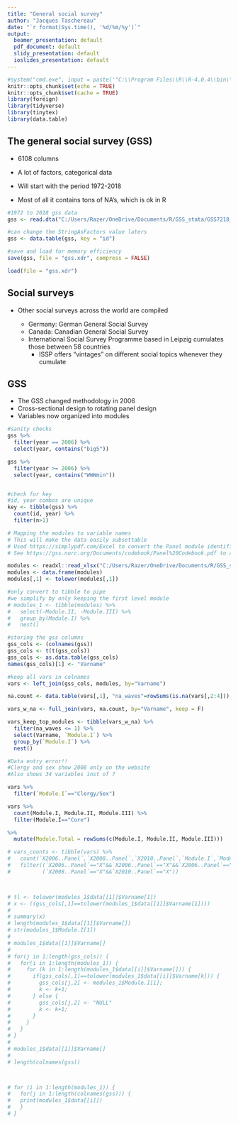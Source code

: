 ```yaml
---
title: "General social survey"
author: "Jacques Taschereau"
date: "`r format(Sys.time(), '%d/%m/%y')`"
output:
  beamer_presentation: default
  pdf_document: default
  slidy_presentation: default
  ioslides_presentation: default
---
```


```r
#system("cmd.exe", input = paste('"C:\\Program Files\\R\\R-4.0.4\\bin\\Rscript.exe" C:\\Users\\Razer\\OneDrive\\Documents\\R\\startup.R'))
knitr::opts_chunk$set(echo = TRUE)
knitr::opts_chunk$set(cache = TRUE)
library(foreign)
library(tidyverse)
library(tinytex)
library(data.table)
```

## The general social survey (GSS)

- 6108 columns
- A lot of factors, categorical data
- Will start with the period 1972-2018

- Most of all it contains tons of NA's, which is ok in R




```r
#1972 to 2018 gss data
gss <- read.dta("C:/Users/Razer/OneDrive/Documents/R/GSS_stata/GSS7218_R1.dta")

#can change the StringAsFactors value laters
gss <- data.table(gss, key = "id")

#save and load for memory efficiency
save(gss, file = "gss.xdr", compress = FALSE)

load(file = "gss.xdr")

```


## Social surveys

- Other social surveys across the world are compiled

    - Germany: German General Social Survey
    - Canada: Canadian General Social Survey
    - International Social Survey Programme based in Leipzig cumulates those between 58 countries
        - ISSP offers "vintages" on different social topics whenever they cumulate
        
## GSS

- The GSS changed methodology in 2006
- Cross-sectional design to rotating panel design
- Variables now organized into modules

```r
#sanity checks
gss %>% 
  filter(year == 2006) %>% 
  select(year, contains("big5"))

gss %>% 
  filter(year >= 2006) %>% 
  select(year, contains("WWWmin"))


#check for key
#id, year combos are unique
key <- tibble(gss) %>% 
  count(id, year) %>% 
  filter(n>1)

```


```r
# Mapping the modules to variable names
# This will make the data easily subsettable
# Used https://simplypdf.com/Excel to convert the Panel module identification table
# See https://gss.norc.org/Documents/codebook/Panel%20Codebook.pdf to access the panel codebook

modules <- readxl::read_xlsx("C:/Users/Razer/OneDrive/Documents/R/GSS_stata/Panel Codebook.xlsx")
modules <- data.frame(modules)
modules[,1] <- tolower(modules[,1])

#only convert to tibble to pipe
#we simplify by only keeping the first level module
# modules_1 <- tibble(modules) %>% 
#   select(-Module.II, -Module.III) %>% 
#   group_by(Module.I) %>% 
#   nest()

#storing the gss columns
gss_cols <- (colnames(gss))
gss_cols <- t(t(gss_cols))
gss_cols <- as.data.table(gss_cols)
names(gss_cols)[1] <- "Varname"

#keep all vars in colnames
vars <- left_join(gss_cols, modules, by="Varname")

na.count <- data.table(vars[,1], "na_waves"=rowSums(is.na(vars[,2:4])), "na_modules"=rowSums(is.na(vars[,5:7])))

vars_w_na <- full_join(vars, na.count, by="Varname", keep = F)

vars_keep_top_modules <- tibble(vars_w_na) %>% 
  filter(na_waves <= 1) %>% 
  select(Varname, `Module.I`) %>% 
  group_by(`Module.I`) %>% 
  nest()

#Data entry error!!
#Clergy and sex show 2008 only on the website
#Also shows 34 variables inst of 7

vars %>% 
  filter(`Module.I`=="Clergy/Sex")

vars %>% 
  count(Module.I, Module.II, Module.III) %>% 
  filter(Module.I=="Core")

%>% 
  mutate(Module.Total = rowSums(c(Module.I, Module.II, Module.III)))

# vars_counts <- tibble(vars) %>% 
#   count(`X2006..Panel`,`X2008..Panel`,`X2010..Panel`,`Module.I`,`Module.II`,`Module.III`) %>% 
#   filter((`X2006..Panel`=="X"&&`X2006..Panel`=="X"&&`X2006..Panel`=="X") ||
#          (`X2008..Panel`=="X"&&`X2010..Panel`=="X"))



# tl <- tolower(modules_1$data[[1]]$Varname[1])
# x <- ((gss_cols[,1]==tolower(modules_1$data[[1]]$Varname[1])))
# 
# summary(x)
# length(modules_1$data[[1]]$Varname[])
# str(modules_1$Module.I[1])
# 
# modules_1$data[[1]]$Varname[]
# 
# for(j in 1:length(gss_cols)) {
#   for(i in 1:length(modules_1)) {
#     for (k in 1:length(modules_1$data[[i]]$Varname[])) {
#       if(gss_cols[,1]==tolower(modules_1$data[[i]]$Varname[k])) {
#         gss_cols[j,2] <- modules_1$Module.I[i];
#         k <- k+1;
#       } else {
#         gss_cols[j,2] <- "NULL"
#         k <- k+1;
#       }
#     }
#   }
# }
# 
# modules_1$data[[1]]$Varname[]
# 
# length(colnames(gss))



# for (i in 1:length(modules_1)) {
#   for(j in 1:length(colnames(gss))) {
#   print(modules_1$data[[i]]) 
#   }
# }


```



